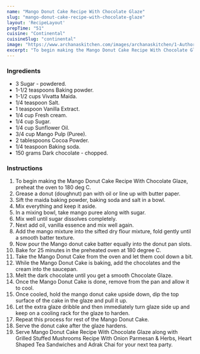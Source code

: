 ---
name: "Mango Donut Cake Recipe With Chocolate Glaze"
slug: "mango-donut-cake-recipe-with-chocolate-glaze"
layout: 'RecipeLayout'
prepTime: "51"
cuisine: "Continental"
cuisineSlug: "continental"
image: "https://www.archanaskitchen.com/images/archanaskitchen/1-Author/firsttimercook/Mango_Donut_Doughnut_Cake_with_Chocolate_Glaze_1600.jpg"
excerpt: "To begin making the Mango Donut Cake Recipe With Chocolate Glaze, preheat the oven to 180 deg C"
---

### Ingredients

- 3 Sugar - powdered.
- 1-1/2 teaspoons Baking powder.
- 1-1/2 cups Vivatta Maida.
- 1/4 teaspoon Salt.
- 1 teaspoon Vanilla Extract.
- 1/4 cup Fresh cream.
- 1/4 cup Sugar.
- 1/4 cup Sunflower Oil.
- 3/4 cup Mango Pulp (Puree).
- 2 tablespoons Cocoa Powder.
- 1/4 teaspoon Baking soda.
- 150 grams Dark chocolate - chopped.

### Instructions

1. To begin making the Mango Donut Cake Recipe With Chocolate Glaze, preheat the oven to 180 deg C.
1. Grease a donut (doughnut) pan with oil or line up with butter paper.
1. Sift the maida baking powder, baking soda and salt in a bowl.
1. Mix everything and keep it aside.
1. In a mixing bowl, take mango puree along with sugar.
1. Mix well until sugar dissolves completely.
1. Next add oil, vanilla essence and mix well again.
1. Add the mango mixture into the sifted dry flour mixture, fold gently until a smooth batter texture.
1. Now pour the Mango donut cake batter equally into the donut pan slots.
1. Bake for 25 minutes in the preheated oven at 180 degree C.
1. Take the Mango Donut Cake from the oven and let them cool down a bit.
1. While the Mango Donut Cake is baking, add the chocolates and the cream into the saucepan.
1. Melt the dark chocolate until you get a smooth Chocolate Glaze.
1. Once the Mango Donut Cake is done, remove from the pan and allow it to cool.
1. Once cooled, hold the mango donut cake upside down, dip the top surface of the cake in the glaze and pull it up.
1. Let the extra glaze dribble and then immediately turn glaze side up and keep on a cooling rack for the glaze to harden.
1. Repeat this process for rest of the Mango Donut Cake.
1. Serve the donut cake after the glaze hardens.
1. Serve Mango Donut Cake Recipe With Chocolate Glaze along with Grilled Stuffed Mushrooms Recipe With Onion Parmesan & Herbs, Heart Shaped Tea Sandwiches and Adrak Chai for your next tea party.
